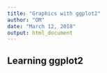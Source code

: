 ```yaml
---
title: "Graphics with ggplot2"
author: "OM"
date: "March 12, 2018"
output: html_document
---
```


## Learning ggplot2
```r

```

